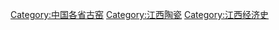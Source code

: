 [[Category:中国各省古窑‎|Category:中国各省古窑‎]]
[[Category:江西陶瓷|Category:江西陶瓷]]
[[Category:江西经济史|Category:江西经济史]]